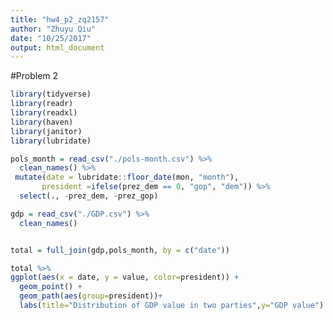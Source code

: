 ```yaml
---
title: "hw4_p2_zq2157"
author: "Zhuyu Qiu"
date: "10/25/2017"
output: html_document
---
```


#Problem 2

```r
library(tidyverse)
library(readr)
library(readxl)
library(haven)
library(janitor)
library(lubridate)
```

```r
pols_month = read_csv("./pols-month.csv") %>%
  clean_names() %>%
 mutate(date = lubridate::floor_date(mon, "month"),
       president =ifelse(prez_dem == 0, "gop", "dem")) %>%
  select(., -prez_dem, -prez_gop)

gdp = read_csv("./GDP.csv") %>%
  clean_names() 


total = full_join(gdp,pols_month, by = c("date")) 
```

```r
total %>%
ggplot(aes(x = date, y = value, color=president)) +
  geom_point() +
  geom_path(aes(group=president))+
  labs(title="Distribution of GDP value in two parties",y="GDP value")
```